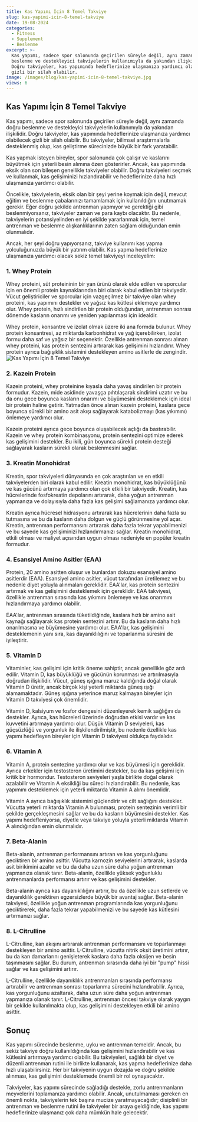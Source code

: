 ```yaml
---
title: Kas Yapımı İçin 8 Temel Takviye
slug: kas-yapimi-icin-8-temel-takviye
date: 19-08-2024
categories:
  - Fitness
  - Supplement
  - Beslenme
excerpt: >-
  Kas yapımı, sadece spor salonunda geçirilen süreyle değil, aynı zamanda doğru
  beslenme ve destekleyici takviyelerin kullanımıyla da yakından ilişkilidir.
  Doğru takviyeler, kas yapımında hedeflerinize ulaşmanıza yardımcı olabilecek
  gizli bir silah olabilir.
image: /images/blog/kas-yapimi-icin-8-temel-takviye.jpg
views: 6
---
```


## Kas Yapımı İçin 8 Temel Takviye

Kas yapımı, sadece spor salonunda geçirilen süreyle değil, aynı zamanda doğru beslenme ve destekleyici takviyelerin kullanımıyla da yakından ilişkilidir. Doğru takviyeler, kas yapımında hedeflerinize ulaşmanıza yardımcı olabilecek gizli bir silah olabilir. Bu takviyeler, bilimsel araştırmalarla desteklenmiş olup, kas geliştirme sürecinizde büyük bir fark yaratabilir.

Kas yapmak isteyen bireyler, spor salonunda çok çalışır ve kaslarını büyütmek için yeterli besin alımına özen gösterirler. Ancak, kas yapımında eksik olan son bileşen genellikle takviyeler olabilir. Doğru takviyeleri seçmek ve kullanmak, kas gelişiminizi hızlandırabilir ve hedeflerinize daha hızlı ulaşmanıza yardımcı olabilir.

Öncelikle, takviyelerin, eksik olan bir şeyi yerine koymak için değil, mevcut eğitim ve beslenme çabalarınızı tamamlamak için kullanıldığını unutmamak gerekir. Eğer doğru şekilde antrenman yapmıyor ve gerektiği gibi beslenmiyorsanız, takviyeler zaman ve para kaybı olacaktır. Bu nedenle, takviyelerin potansiyelinden en iyi şekilde yararlanmak için, temel antrenman ve beslenme alışkanlıklarının zaten sağlam olduğundan emin olunmalıdır.

Ancak, her şeyi doğru yapıyorsanız, takviye kullanımı kas yapma yolculuğunuzda büyük bir yatırım olabilir. Kas yapma hedeflerinize ulaşmanıza yardımcı olacak sekiz temel takviyeyi inceleyelim:

### 1. Whey Protein

Whey proteini, süt proteininin bir yan ürünü olarak elde edilen ve sporcular için en önemli protein kaynaklarından biri olarak kabul edilen bir takviyedir. Vücut geliştiriciler ve sporcular için vazgeçilmez bir takviye olan whey proteini, kas yapımını destekler ve yağsız kas kütlesi eklemeye yardımcı olur. Whey protein, hızlı sindirilen bir protein olduğundan, antrenman sonrası dönemde kasların onarımı ve yeniden yapılanması için idealdir.

Whey protein, konsantre ve izolat olmak üzere iki ana formda bulunur. Whey protein konsantresi, az miktarda karbonhidrat ve yağ içerebilirken, izolat formu daha saf ve yağsız bir seçenektir. Özellikle antrenman sonrası alınan whey proteini, kas protein sentezini artırarak kas gelişimini hızlandırır. Whey protein ayrıca bağışıklık sistemini destekleyen amino asitlerle de zengindir.
<img src="/images/blog/kas-yapici-protein.jpg" alt="Kas Yapımı İçin 8 Temel Takviye" className="w-full" />

### 2. Kazein Protein

Kazein proteini, whey proteinine kıyasla daha yavaş sindirilen bir protein formudur. Kazein, mide asidinde yavaşça pıhtılaşarak sindirimi uzatır ve bu da onu gece boyunca kasların onarımı ve büyümesini desteklemek için ideal bir protein haline getirir. Yatmadan önce alınan kazein proteini, kaslara gece boyunca sürekli bir amino asit akışı sağlayarak katabolizmayı (kas yıkımını) önlemeye yardımcı olur.

Kazein proteini ayrıca gece boyunca oluşabilecek açlığı da bastırabilir. Kazein ve whey protein kombinasyonu, protein sentezini optimize ederek kas gelişimini destekler. Bu ikili, gün boyunca sürekli protein desteği sağlayarak kasların sürekli olarak beslenmesini sağlar.

### 3. Kreatin Monohidrat

Kreatin, spor takviyeleri dünyasında en çok araştırılan ve en etkili takviyelerden biri olarak kabul edilir. Kreatin monohidrat, kas büyüklüğünü ve kas gücünü artırmaya yardımcı olan çok etkili bir takviyedir. Kreatin, kas hücrelerinde fosfokreatin depolarını artırarak, daha yoğun antrenman yapmanıza ve dolayısıyla daha fazla kas gelişimi sağlamanıza yardımcı olur.

Kreatin ayrıca hücresel hidrasyonu artırarak kas hücrelerinin daha fazla su tutmasına ve bu da kasların daha dolgun ve güçlü görünmesine yol açar. Kreatin, antrenman performansını artırarak daha fazla tekrar yapabilmenizi ve bu sayede kas gelişiminizi hızlandırmanızı sağlar. Kreatin monohidrat, etkili olması ve maliyet açısından uygun olması nedeniyle en popüler kreatin formudur.

### 4. Esansiyel Amino Asitler (EAA)

Protein, 20 amino asitten oluşur ve bunlardan dokuzu esansiyel amino asitlerdir (EAA). Esansiyel amino asitler, vücut tarafından üretilemez ve bu nedenle diyet yoluyla alınmaları gereklidir. EAA'lar, kas protein sentezini artırmak ve kas gelişimini desteklemek için gereklidir. EAA takviyesi, özellikle antrenman sırasında kas yıkımını önlemeye ve kas onarımını hızlandırmaya yardımcı olabilir.

EAA'lar, antrenman sırasında tüketildiğinde, kaslara hızlı bir amino asit kaynağı sağlayarak kas protein sentezini artırır. Bu da kasların daha hızlı onarılmasına ve büyümesine yardımcı olur. EAA'lar, kas gelişimini desteklemenin yanı sıra, kas dayanıklılığını ve toparlanma süresini de iyileştirir.

### 5. Vitamin D

Vitaminler, kas gelişimi için kritik öneme sahiptir, ancak genellikle göz ardı edilir. Vitamin D, kas büyüklüğü ve gücünün korunması ve artırılmasıyla doğrudan ilişkilidir. Vücut, güneş ışığına maruz kaldığında doğal olarak Vitamin D üretir, ancak birçok kişi yeterli miktarda güneş ışığı alamamaktadır. Güneş ışığına yeterince maruz kalmayan bireyler için Vitamin D takviyesi çok önemlidir.

Vitamin D, kalsiyum ve fosfor dengesini düzenleyerek kemik sağlığını da destekler. Ayrıca, kas hücreleri üzerinde doğrudan etkisi vardır ve kas kuvvetini artırmaya yardımcı olur. Düşük Vitamin D seviyeleri, kas güçsüzlüğü ve yorgunluk ile ilişkilendirilmiştir, bu nedenle özellikle kas yapımı hedefleyen bireyler için Vitamin D takviyesi oldukça faydalıdır.

### 6. Vitamin A

Vitamin A, protein sentezine yardımcı olur ve kas büyümesi için gereklidir. Ayrıca erkekler için testosteron üretimini destekler, bu da kas gelişimi için kritik bir hormondur. Testosteron seviyeleri yaşla birlikte doğal olarak azalabilir ve Vitamin A eksikliği bu süreci hızlandırabilir. Bu nedenle, kas yapımını desteklemek için yeterli miktarda Vitamin A alımı önemlidir.

Vitamin A ayrıca bağışıklık sistemini güçlendirir ve cilt sağlığını destekler. Vücutta yeterli miktarda Vitamin A bulunması, protein sentezinin verimli bir şekilde gerçekleşmesini sağlar ve bu da kasların büyümesini destekler. Kas yapımı hedefleniyorsa, diyetle veya takviye yoluyla yeterli miktarda Vitamin A alındığından emin olunmalıdır.

### 7. Beta-Alanin

Beta-alanin, antrenman performansını artıran ve kas yorgunluğunu geciktiren bir amino asittir. Vücutta karnozin seviyelerini artırarak, kaslarda asit birikimini azaltır ve bu da daha uzun süre daha yoğun antrenman yapmanıza olanak tanır. Beta-alanin, özellikle yüksek yoğunluklu antrenmanlarda performansı artırır ve kas gelişimini destekler.

Beta-alanin ayrıca kas dayanıklılığını artırır, bu da özellikle uzun setlerde ve dayanıklılık gerektiren egzersizlerde büyük bir avantaj sağlar. Beta-alanin takviyesi, özellikle yoğun antrenman programlarında kas yorgunluğunu geciktirerek, daha fazla tekrar yapabilmenizi ve bu sayede kas kütlesini artırmanızı sağlar.

### 8. L-Citrulline

L-Citrulline, kan akışını artırarak antrenman performansını ve toparlanmayı destekleyen bir amino asittir. L-Citrulline, vücutta nitrik oksit üretimini artırır, bu da kan damarlarını genişleterek kaslara daha fazla oksijen ve besin taşınmasını sağlar. Bu durum, antrenman sırasında daha iyi bir "pump" hissi sağlar ve kas gelişimini artırır.

L-Citrulline, özellikle dayanıklılık antrenmanları sırasında performansı artırabilir ve antrenman sonrası toparlanma sürecini hızlandırabilir. Ayrıca, kas yorgunluğunu azaltarak, daha uzun süre daha yoğun antrenman yapmanıza olanak tanır. L-Citrulline, antrenman öncesi takviye olarak yaygın bir şekilde kullanılmakta olup, kas gelişimini destekleyen etkili bir amino asittir.

## Sonuç

Kas yapımı sürecinde beslenme, uyku ve antrenman temeldir. Ancak, bu sekiz takviye doğru kullanıldığında kas gelişimini hızlandırabilir ve kas kütlesini artırmaya yardımcı olabilir. Bu takviyeleri, sağlıklı bir diyet ve düzenli antrenman rutini ile birlikte kullanarak, kas yapma hedeflerinize daha hızlı ulaşabilirsiniz. Her bir takviyenin uygun dozajda ve doğru şekilde alınması, kas gelişimini desteklemede önemli bir rol oynayacaktır.

Takviyeler, kas yapımı sürecinde sağladığı destekle, zorlu antrenmanların meyvelerini toplamanıza yardımcı olabilir. Ancak, unutulmaması gereken en önemli nokta, takviyelerin tek başına mucize yaratmayacağıdır; disiplinli bir antrenman ve beslenme rutini ile takviyeler bir araya geldiğinde, kas yapımı hedeflerinize ulaşmanız çok daha mümkün hale gelecektir.
